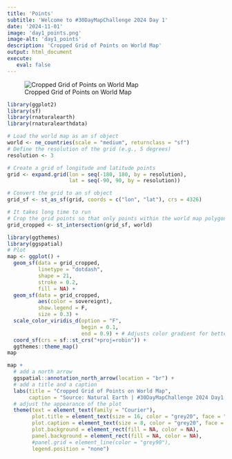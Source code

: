 ```yaml
---
title: 'Points'
subtitle: 'Welcome to #30DayMapChallenge 2024 Day 1'
date: '2024-11-01'
image: 'day1_points.png'
image-alt: 'day1_points'
description: 'Cropped Grid of Points on World Map'
output: html_document
execute: 
   eval: false
---
```


![Cropped Grid of Points on World Map](day1_points.png)

```r
library(ggplot2)
library(sf)
library(rnaturalearth)
library(rnaturalearthdata)

# Load the world map as an sf object
world <- ne_countries(scale = "medium", returnclass = "sf") 
# Define the resolution of the grid (e.g., 5 degrees)
resolution <- 3

# Create a grid of longitude and latitude points
grid <- expand.grid(lon = seq(-180, 180, by = resolution), 
                    lat = seq(-90, 90, by = resolution))

# Convert the grid to an sf object
grid_sf <- st_as_sf(grid, coords = c("lon", "lat"), crs = 4326)
```


```r
# It takes long time to run
# Crop the grid points so that only points within the world map polygons remain
grid_cropped <- st_intersection(grid_sf, world)
```


```r
library(ggthemes)
library(ggspatial)
# Plot
map <- ggplot() +
  geom_sf(data = grid_cropped, 
          linetype = "dotdash",
          shape = 21, 
          stroke = 0.2, 
          fill = NA) +
  geom_sf(data = grid_cropped, 
          aes(color = sovereignt), 
          show.legend = F,
          size = 0.3) +
  scale_color_viridis_d(option = "F", 
                        begin = 0.1, 
                        end = 0.9) + # Adjusts color gradient for better contrast
  coord_sf(crs = sf::st_crs("+proj=robin")) +
  ggthemes::theme_map() 
map

```


```r
map + 
  # add a north arrow
  ggspatial::annotation_north_arrow(location = "br") +
  # add a title and a caption
  labs(title = "Cropped Grid of Points on World Map",
       caption = "Source: Natural Earth | #30DayMapChallenge 2024 Day1 | @fgazzelloni") +
  # adjust the appearance of the plot
  theme(text = element_text(family = "Courier"),
        plot.title = element_text(size = 16, color = "grey20", face = "bold"),
        plot.caption = element_text(size = 8, color = "grey20", face = "bold"),
        plot.background = element_rect(fill = NA, color = NA),
        panel.background = element_rect(fill = NA, color = NA),
        #panel.grid = element_line(color = "grey90"),
        legend.position = "none")
```